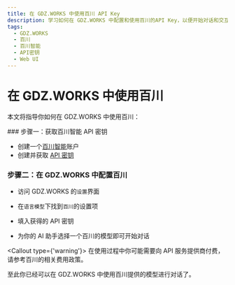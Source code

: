 ```yaml
---
title: 在 GDZ.WORKS 中使用百川 API Key
description: 学习如何在 GDZ.WORKS 中配置和使用百川的API Key，以便开始对话和交互。
tags:
  - GDZ.WORKS
  - 百川
  - 百川智能
  - API密钥
  - Web UI
---
```


# 在 GDZ.WORKS 中使用百川

本文将指导你如何在 GDZ.WORKS 中使用百川：

<Steps>
  ### 步骤一：获取百川智能 API 密钥

  - 创建一个[百川智能](https://platform.baichuan-ai.com/homePage)账户
  - 创建并获取 [API 密钥](https://platform.baichuan-ai.com/console/apikey)

  ### 步骤二：在 GDZ.WORKS 中配置百川

  - 访问 GDZ.WORKS 的`设置`界面

  - 在`语言模型`下找到`百川`的设置项

  - 填入获得的 API 密钥

  - 为你的 AI 助手选择一个百川的模型即可开始对话

  <Callout type={'warning'}>
    在使用过程中你可能需要向 API 服务提供商付费，请参考百川的相关费用政策。
  </Callout>
</Steps>

至此你已经可以在 GDZ.WORKS 中使用百川提供的模型进行对话了。
